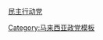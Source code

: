 {{flagicon image|Democratic Action Party Logo.svg}} [[民主行动党 (马来西亚)|民主行动党]]<noinclude>

[[Category:马来西亚政党模板]]</noinclude>